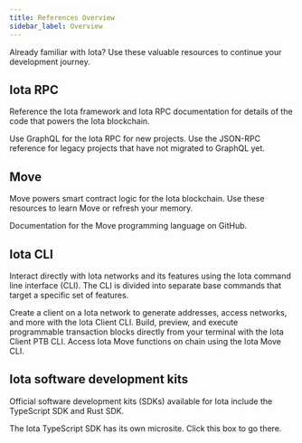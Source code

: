 ```yaml
---
title: References Overview
sidebar_label: Overview
---
```


Already familiar with Iota? Use these valuable resources to continue your development journey.

## Iota RPC

Reference the Iota framework and Iota RPC documentation for details of the code that powers the Iota blockchain. 

<Cards>

<Card title="GraphQL for Iota RPC" href="references/iota-graphql"/>
<Card title="JSON-RPC" href="references/iota-api">
Use GraphQL for the Iota RPC for new projects. Use the JSON-RPC reference for legacy projects that have not migrated to GraphQL yet.
</Card>
</Cards>

## Move

Move powers smart contract logic for the Iota blockchain. Use these resources to learn Move or refresh your memory.

<Cards>
<Card title="Iota framework" href="references/framework"/>
<Card title="Move language" href="https://github.com/move-language/move/blob/main/language/documentation/book/src/introduction.md">
Documentation for the Move programming language on GitHub.
</Card>
</Cards>

## Iota CLI

Interact directly with Iota networks and its features using the Iota command line interface (CLI). The CLI is divided into separate base commands that target a specific set of features.

<Cards>
<Card title="Iota Client CLI" href="references/cli/client">
Create a client on a Iota network to generate addresses, access networks, and more with the Iota Client CLI.
</Card>
<Card title="Iota Client PTB CLI" href="references/cli/ptb">
Build, preview, and execute programmable transaction blocks directly from your terminal with the Iota Client PTB CLI.
</Card>
<Card title="Iota Move CLI" href="references/cli/move">
Access Iota Move functions on chain using the Iota Move CLI.
</Card>
</Cards>

## Iota software development kits

Official software development kits (SDKs) available for Iota include the TypeScript SDK and Rust SDK.

<Cards>
<Card title="Iota TypeScript SDK" href="https://sdk.mystenlabs.com/typescript">
The Iota TypeScript SDK has its own microsite. Click this box to go there.
</Card>
<Card title="Iota Rust SDK" href="references/rust-sdk"/>
</Cards>
